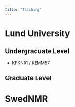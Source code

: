 ```yaml
---
title: "Teaching"
---
```


# Lund University

## Undergraduate Level

- KFKN01 / KEMM57 

## Graduate Level


# SwedNMR 




